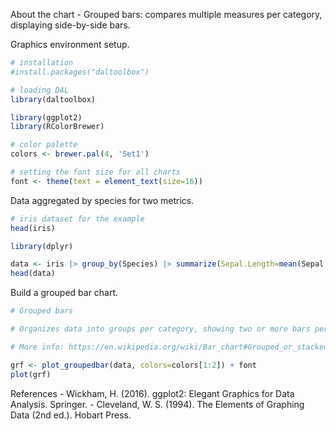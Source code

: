 About the chart
- Grouped bars: compares multiple measures per category, displaying side-by-side bars.

Graphics environment setup.
```r
# installation 
#install.packages("daltoolbox")

# loading DAL
library(daltoolbox) 
```

```r
library(ggplot2)
library(RColorBrewer)

# color palette
colors <- brewer.pal(4, 'Set1')

# setting the font size for all charts
font <- theme(text = element_text(size=16))
```

Data aggregated by species for two metrics.
```r
# iris dataset for the example
head(iris)
```

```r
library(dplyr)

data <- iris |> group_by(Species) |> summarize(Sepal.Length=mean(Sepal.Length), Sepal.Width=mean(Sepal.Width))
head(data)
```

Build a grouped bar chart.
```r
# Grouped bars

# Organizes data into groups per category, showing two or more bars per group, colored by measure.

# More info: https://en.wikipedia.org/wiki/Bar_chart#Grouped_or_stacked

grf <- plot_groupedbar(data, colors=colors[1:2]) + font
plot(grf)
```

References
- Wickham, H. (2016). ggplot2: Elegant Graphics for Data Analysis. Springer.
- Cleveland, W. S. (1994). The Elements of Graphing Data (2nd ed.). Hobart Press.
